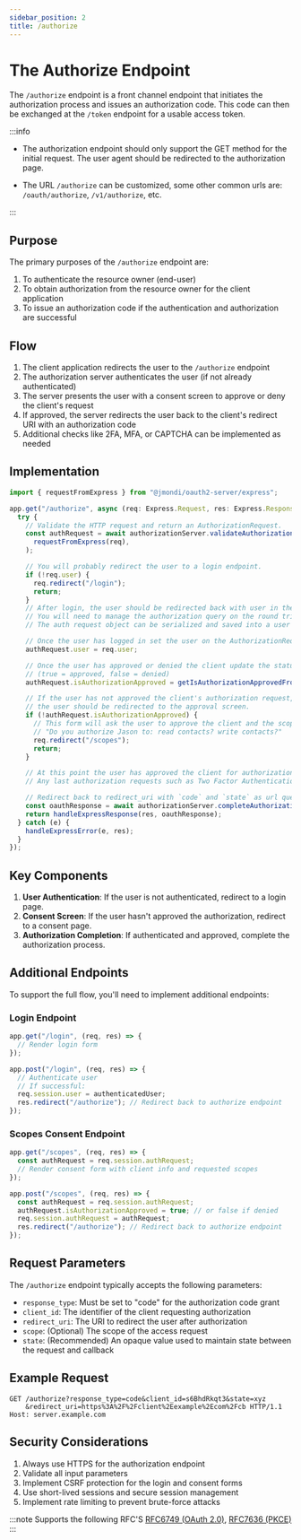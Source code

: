 ```yaml
---
sidebar_position: 2
title: /authorize
---
```


# The Authorize Endpoint

The `/authorize` endpoint is a front channel endpoint that initiates the authorization process and issues an authorization code. This code can then be exchanged at the `/token` endpoint for a usable access token.

:::info

- The authorization endpoint should only support the GET method for the initial request. The user agent should be redirected to the authorization page.

- The URL `/authorize` can be customized, some other common urls are: `/oauth/authorize`, `/v1/authorize`, etc.

:::

## Purpose

The primary purposes of the `/authorize` endpoint are:

1. To authenticate the resource owner (end-user)
2. To obtain authorization from the resource owner for the client application
3. To issue an authorization code if the authentication and authorization are successful

## Flow

1. The client application redirects the user to the `/authorize` endpoint
2. The authorization server authenticates the user (if not already authenticated)
3. The server presents the user with a consent screen to approve or deny the client's request
4. If approved, the server redirects the user back to the client's redirect URI with an authorization code
5. Additional checks like 2FA, MFA, or CAPTCHA can be implemented as needed

## Implementation

```ts
import { requestFromExpress } from "@jmondi/oauth2-server/express";

app.get("/authorize", async (req: Express.Request, res: Express.Response) => {
  try {
    // Validate the HTTP request and return an AuthorizationRequest.
    const authRequest = await authorizationServer.validateAuthorizationRequest(
      requestFromExpress(req),
    );

    // You will probably redirect the user to a login endpoint.
    if (!req.user) {
      req.redirect("/login");
      return;
    }
    // After login, the user should be redirected back with user in the session.
    // You will need to manage the authorization query on the round trip.
    // The auth request object can be serialized and saved into a user's session.

    // Once the user has logged in set the user on the AuthorizationRequest
    authRequest.user = req.user;

    // Once the user has approved or denied the client update the status
    // (true = approved, false = denied)
    authRequest.isAuthorizationApproved = getIsAuthorizationApprovedFromSession();

    // If the user has not approved the client's authorization request,
    // the user should be redirected to the approval screen.
    if (!authRequest.isAuthorizationApproved) {
      // This form will ask the user to approve the client and the scopes requested.
      // "Do you authorize Jason to: read contacts? write contacts?"
      req.redirect("/scopes");
      return;
    }

    // At this point the user has approved the client for authorization.
    // Any last authorization requests such as Two Factor Authentication (2FA) can happen here.

    // Redirect back to redirect_uri with `code` and `state` as url query params.
    const oauthResponse = await authorizationServer.completeAuthorizationRequest(authRequest);
    return handleExpressResponse(res, oauthResponse);
  } catch (e) {
    handleExpressError(e, res);
  }
});
```

## Key Components

1. **User Authentication**: If the user is not authenticated, redirect to a login page.
2. **Consent Screen**: If the user hasn't approved the authorization, redirect to a consent page.
3. **Authorization Completion**: If authenticated and approved, complete the authorization process.

## Additional Endpoints

To support the full flow, you'll need to implement additional endpoints:

### Login Endpoint

```ts
app.get("/login", (req, res) => {
  // Render login form
});

app.post("/login", (req, res) => {
  // Authenticate user
  // If successful:
  req.session.user = authenticatedUser;
  res.redirect("/authorize"); // Redirect back to authorize endpoint
});
```

### Scopes Consent Endpoint

```ts
app.get("/scopes", (req, res) => {
  const authRequest = req.session.authRequest;
  // Render consent form with client info and requested scopes
});

app.post("/scopes", (req, res) => {
  const authRequest = req.session.authRequest;
  authRequest.isAuthorizationApproved = true; // or false if denied
  req.session.authRequest = authRequest;
  res.redirect("/authorize"); // Redirect back to authorize endpoint
});
```

## Request Parameters

The `/authorize` endpoint typically accepts the following parameters:

- `response_type`: Must be set to "code" for the authorization code grant
- `client_id`: The identifier of the client requesting authorization
- `redirect_uri`: The URI to redirect the user after authorization
- `scope`: (Optional) The scope of the access request
- `state`: (Recommended) An opaque value used to maintain state between the request and callback

## Example Request

```
GET /authorize?response_type=code&client_id=s6BhdRkqt3&state=xyz
    &redirect_uri=https%3A%2F%2Fclient%2Eexample%2Ecom%2Fcb HTTP/1.1
Host: server.example.com
```

## Security Considerations

1. Always use HTTPS for the authorization endpoint
2. Validate all input parameters
3. Implement CSRF protection for the login and consent forms
4. Use short-lived sessions and secure session management
5. Implement rate limiting to prevent brute-force attacks

:::note Supports the following RFC\'S
[RFC6749 (OAuth 2.0)](https://datatracker.ietf.org/doc/html/rfc6749), [RFC7636 (PKCE)](https://datatracker.ietf.org/doc/html/rfc7636)
:::
